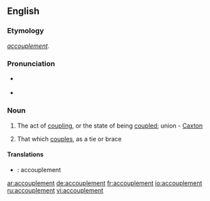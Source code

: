 ==English==

===Etymology===
{{F.}} ''[[accouplement#French|accouplement]]''.

===Pronunciation===
* {{IPA|/əˈkʌpəlmənt/}} {{SAMPA|/@"kVelm@nt/}}
* {{audio|en-us-accouplement.ogg|Audio (US)}}

===Noun===
{{en-noun}}

# {{rare}} The act of [[coupling]], or the state of being [[coupled]]; union - [[Caxton]]
# {{rare}} That which [[couples]], as a tie or brace

====Translations====
{{trans-top|The act of coupling, or the state of being coupled}}
{{trans-mid}}
{{trans-bottom}}

{{trans-top|That which couples, as a tie or brace}}
{{trans-mid}}
{{trans-bottom}}
{{checktrans}}
* {{ttbc|French}}: accouplement

[[ar:accouplement]]
[[de:accouplement]]
[[fr:accouplement]]
[[io:accouplement]]
[[ru:accouplement]]
[[vi:accouplement]]